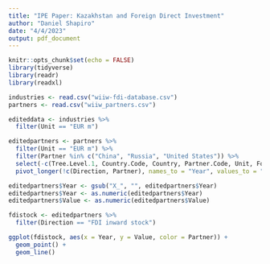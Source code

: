 ```yaml
---
title: "IPE Paper: Kazakhstan and Foreign Direct Investment"
author: "Daniel Shapiro"
date: "4/4/2023"
output: pdf_document
---
```


```r
knitr::opts_chunk$set(echo = FALSE)
library(tidyverse)
library(readr)
library(readxl)
```

```r
industries <- read.csv("wiiw-fdi-database.csv")
partners <- read.csv("wiiw_partners.csv")
```

```r
editeddata <- industries %>%
  filter(Unit == "EUR m")
```

```r
editedpartners <- partners %>% 
  filter(Unit == "EUR m") %>%
  filter(Partner %in% c("China", "Russia", "United States")) %>%
  select(-c(Tree.Level.1, Country.Code, Country, Partner.Code, Unit, Footnotes, Sources)) %>%
  pivot_longer(!c(Direction, Partner), names_to = "Year", values_to = "Value")

editedpartners$Year <- gsub("X_", "", editedpartners$Year)
editedpartners$Year <- as.numeric(editedpartners$Year)
editedpartners$Value <- as.numeric(editedpartners$Value)
```

```r
fdistock <- editedpartners %>%
  filter(Direction == "FDI inward stock")
```

```r
ggplot(fdistock, aes(x = Year, y = Value, color = Partner)) +
  geom_point() +
  geom_line()
```

